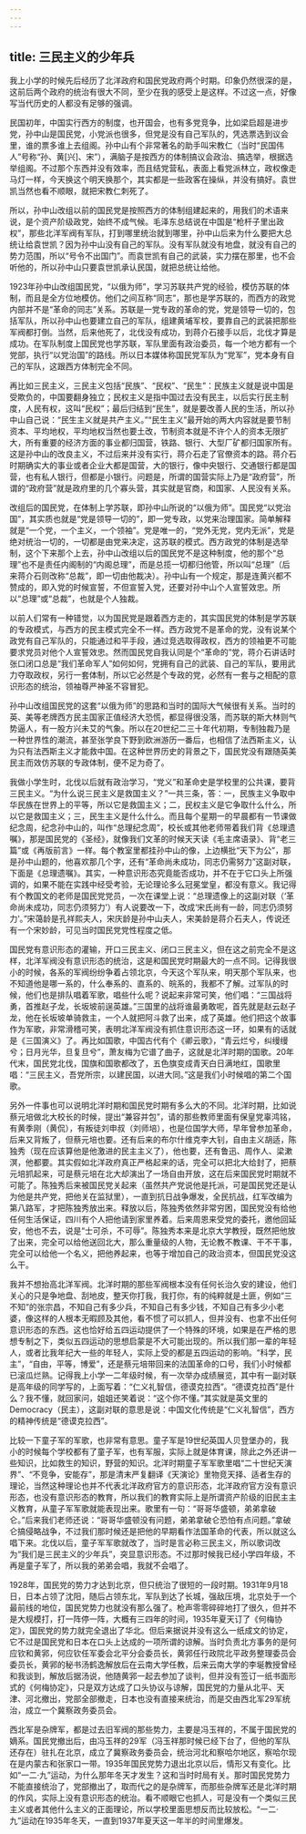 ```yaml
---
---
---
```

title: 三民主义的少年兵
---




我上小学的时候先后经历了北洋政府和国民党政府两个时期。印象仍然很深的是，这前后两个政府的统治有很大不同，至少在我的感受上是这样。不过这一点，好像写当代历史的人都没有足够的强调。

民国初年，中国实行西方的制度，也开国会，也有多党竞争，比如梁启超是进步党，孙中山是国民党，小党派也很多，但党是没有自己军队的，凭选票选到议会里，谁的票多谁上去组阁。孙中山有个非常著名的助手叫宋教仁（当时“民国伟人”号称“孙、黄[兴]、宋”），满脑子是按西方的体制搞议会政治、搞选举，根据选举组阁。不过那个东西并没有效率，而且结党营私，表面上看党派林立，政权像走马灯一样，今天换这个明天换那个，其实都是一些政客在操纵，并没有搞好。袁世凯当然也看不顺眼，就把宋教仁刺死了。

所以，孙中山改组以前的国民党是按照西方的体制组建起来的，用我们的术语来说，是个资产阶级政党，始终不成气候。毛泽东总结说在中国是“枪杆子里出政权”，那些北洋军阀有军队，打到哪里统治就到哪里，孙中山后来为什么要把大总统让给袁世凯？因为孙中山没有自己的军队。没有军队就没有地盘，就没有自己的势力范围，所以“号令不出国门”。而袁世凯有自己的武装，实力摆在那里，也不会听他的，所以孙中山只要袁世凯承认民国，就把总统让给他。

1923年孙中山改组国民党，“以俄为师”，学习苏联共产党的经验，模仿苏联的体制，而且是全方位地模仿。他们之间互称“同志”，那也是学苏联的，而西方的政党内部并不是“革命的同志”关系。苏联是一党专政的革命的党，党是领导一切的，包括军队，所以孙中山也要建立自己的军队，组建黄埔军校，要靠自己的武装把那些军阀都打倒。当然，后来他死了，北伐没有成功，到蒋介石接手以后，北伐才算是成功。在军队制度上国民党也学苏联，军队里面有政治委员，每一个地方都有一个党部，执行“以党治国”的路线。所以日本媒体称国民党军队为“党军”，党本身有自己的军队，这跟西方体制完全不同。

再比如三民主义，三民主义包括“民族”、“民权”、“民生”：民族主义就是说中国是受欺负的，中国要翻身独立；民权主义是指中国过去没有民主，以后实行民主制度，人民有权，这叫“民权”；最后归结到“民生”，就是要改善人民的生活，所以孙中山自己说：“民生主义就是共产主义。”“民生主义”最开始的两大内容就是要节制资本、平均地权，平均地权当然也要土改，节制资本就是不许个人的资本无限扩大，所有重要的经济方面的事业都归国营，铁路、银行、大型厂矿都归国家所有。这是孙中山的改良主义，不过后来并没有实行，蒋介石走了官僚资本的路。蒋介石时期确实大的事业或者企业大都是国营，大的银行，像中央银行、交通银行都是国营，也有私人银行，但都是小银行。问题是，所谓的国营实际上乃是“政府营”，所谓的“政府营”就是政府里的几个寡头营，其实就是官商，和国家、人民没有关系。

改组后的国民党，在体制上学苏联，即孙中山所说的“以俄为师”。国民党“以党治国”，其实质也就是“党是领导一切的”，即一党专政，以党来治理国家。简单解释就是“一个党，一个主义，一个领袖”。党是唯一的，“党外无党，党内无派”，党是绝对统治一切的，一切都是由党来决定，这苏联的模式。西方政党的体制是选举制，这个下来那个上去，孙中山改组以后的国民党不是这种制度，他的那个“总理”也不是责任内阁制的“内阁总理”，而是总揽一切都归他管，所以叫“总理”（后来蒋介石则改称“总裁”，即一切由他裁决）。孙中山有一个规定，那是连黄兴都不赞成的，即入党的时候宣誓，不但宣誓入党，还要对孙中山个人宣誓效忠。所以“总理”或“总裁”，也就是个人独裁。

以前人们常有一种错觉，以为国民党是跟着西方走的，其实国民党的体制是学苏联的专政模式，与西方的民主模式完全不一样。西方政党不是革命的党，没有说某个政党有自己军队的，只能通过和平手段，通过竞选取得政权，西方的领袖更不可能要求党员对他个人宣誓效忠。然而国民党自我认同是个“革命的”党，蒋介石讲话时张口闭口总是“我们革命军人”如何如何，党拥有自己的武装、自己的军队，要用武力夺取政权，另行一套体制，所以它必然是个专政的党，必然有一套与之相配的意识形态的统治，领袖尊严神圣不容冒犯。

孙中山改组国民党的这套“以俄为师”的思路和当时的国际大气候很有关系。当时的英、美等老牌西方民主国家正值经济大恐慌，都显得很没落，而苏联的斯大林则气势逼人，有一股方兴未艾的气象。所以在20世纪二三十年代初期，专制独裁乃是一种世界性的潮流，甚至张学良下野到欧洲游历一番后，也相信了法西斯主义，认为只有法西斯主义才能救中国。在这种世界历史的背景之下，国民党没有跟随英美民主而效仿苏联的专政体制，便不足为奇了。

我做小学生时，北伐以后就有政治学习，“党义”和革命史是学校里的公共课，要背三民主义。“为什么说三民主义是救国主义？”一共三条，答：一，民族主义争取中华民族在世界上的平等，所以它是救国主义；二，民权主义是它争取什么什么，所以它是救国主义；三，民生主义是什么什么。而且每个星期一的早晨都有一节课做纪念周，纪念孙中山的，叫作“总理纪念周”，校长或其他老师带着我们背《总理遗嘱》，那是国民党的《圣经》，就像我们文革的时候天天读《毛主席语录》、背“老三篇”或《再版前言》一样。每个教室里都挂孙中山的像，上边横批“天下为公”，那是孙中山题的，他喜欢那几个字，还有“革命尚未成功，同志仍需努力”这副对联，下面是《总理遗嘱》。其实，一种意识形态究竟能否成功，并不在于它口头上所强调的，如果不能在实践中经受考验，无论理论多么冠冕堂皇，都没有意义。我记得有个教国文的老师是国民党党员，一次在课堂上说：“总理遗像上的这副对联（‘革命尚未成功，同志仍须努力’）有人说要改一下，改成‘宋氏尚有一龄，同志仍须努力’。”宋蔼龄是孔祥熙夫人，宋庆龄是孙中山夫人，宋美龄是蒋介石夫人，传说还有一个宋妙龄，可见当时国民党党性程度之低。

国民党有意识形态的灌输，开口三民主义、闭口三民主义，但在这之前完全不是这样，北洋军阀没有意识形态的统治，这是和国民党时期最大的一点不同。记得我很小的时候，各系的军阀纷纷争着占领北京，今天这个军队来，明天那个军队来，也不知道他是哪一系的，什么奉系的、直系的、皖系的，我都不了解。过军队的时候，他们也是排队唱着军歌，唱些什么呢？说起来非常可笑，他们唱：“三国战将勇，首推赵子龙，长坂坡前逞英雄。”三国里的战将谁最勇敢呢，首先就是赵云赵子龙，他在长坂坡单骑救主，一个人就把阿斗救了出来，成了英雄。他们把这个故事作为军歌，非常滑稽可笑，表明北洋军阀没有抓住意识形态这一环，如果有的话就是《三国演义》了。再比如国歌，中国古代有个《卿云歌》，“青云烂兮，纠缦缦兮；日月光华，旦复旦兮”，萧友梅为它谱了曲子，这就是北洋时期的国歌。20年代末，国民党北伐，国旗和国歌都改了，五色旗变成青天白日满地红，国歌里唱：“三民主义，吾党所宗，以建民国，以进大同。”这是我们小时候唱的第二个国歌。

另外一件事也可以说明北洋时期和国民党时期有多么大的不同。北洋时期，比如说蔡元培做北大校长的时候，提出“兼容并包”，请的那些教师里面有保皇党辜鸿铭，有黄季刚（黄侃），有叛徒刘申叔（刘师培），也是位国学大师，早年曾参加革命，后来又背叛了，但蔡元培也要。还有后来的布尔什维克李大钊，自由主义胡适，陈独秀（现在应该算他是他激进的民主主义了），他也要，还有鲁迅、周作人、梁漱溟，他都要。其实假如北洋政府真正严格起来的话，完全可以把北大给封了，把蔡元培抓起来，可是蔡元培在北大却演出了一场自由开放，这在后来国民党时期就不可能了。陈独秀后来被国民党关起来（虽然共产党说他是托派，可是国民党还是认为他是共产党，把他关在监狱里），一直到抗日战争爆发，全民抗战，红军改编为第八路军，才把陈独秀放出来。释放以后，陈独秀依然非常穷困，国民党没有给他任何生活保证，四川有个人把他请到家里养着。后来周恩来受党的委托，邀他回延安，他也不去，说是“士可杀，不可辱”。陈独秀本来是北京大学教授，既然把他放了出来，完全可以给他送回北大，那么重量级的人物，无论教不教课、干不干事，完全可以给他一个名义，把他养起来，也等于增加自己的政治资本，但国民党没这么干。

我并不想抬高北洋军阀。北洋时期的那些军阀根本没有任何长治久安的建设，他们关心的只是争地盘、刮地皮，整天你打我，我打你，有的纯粹就是土匪，例如“三不知”的张宗昌，不知自己有多少兵，不知自己有多少钱，不知自己有多少小老婆，像这样的人根本无暇顾及其他，看不惯了可以抓人，但并没有、也拿不出任何意识形态的东西。这也恰好给五四运动提供了一个特殊的环境，如果是在严格的思想专制之下，类似五四运动的思想启蒙是不大可能出现的。所以我们那一辈的年轻人，或者比我年纪大一些的年轻人，实际上受的都是五四运动的影响。“科学，民主”，“自由，平等，博爱”，还是蔡元培带回来的法国革命的口号，我们小时候都已滚瓜烂熟。记得我上小学一二年级时候，有一次举办成绩展览，其中有一副对联是高年级的同学写的，上面写着：“仁义礼智信，德谟克拉西”。“德谟克拉西”是什么？我不懂，就回家问，姐姐还笑着说：“这个你不懂。”其实就是英文里的Democracy（民主），这副对联的意思是说：中国文化传统是“仁义礼智信”，西方的精神传统是“德谟克拉西”。

比较一下童子军的军歌，也非常有意思。童子军是19世纪英国人贝登堡办的，我小的时候每个学校都有了童子军，也有军服，实际上就是体育课，除此之外还讲一些知识，比如救生的知识，野营的知识。北洋时期童子军军歌里唱“二十世纪天演界”、“不竞争，安能存”，那是清末严复翻译《天演论》里物竞天择、适者生存的理论，当然这种理论也并不代表北洋政府官方的意识形态，北洋政府官方没有意识形态，也没有意识形态的教育，所以我们的教育实际上是所谓资产阶级的旧民主主义教育，从童子军军歌就能表现出来。歌里有一句：“哥哥华盛顿，弟弟拿破仑。”后来我们老师还说：“哥哥华盛顿没有问题，弟弟拿破仑恐怕有点问题。”拿破仑搞侵略战争，不过我们那时候还是把他的早期看作法国革命的代表，所以就这么唱下来。北伐以后，童子军军歌就改了，当时是言必称三民主义，所以歌词改为“我们是三民主义的少年兵”，突显意识形态。不过那时候我已经小学四年级，不再是童子军了，所以我的弟弟会唱，我就不会唱了。



1928年，国民党的势力才达到北京，但只统治了很短的一段时期。1931年9月18日，日本占领了沈阳，随后占领东北，军队到达了长城，强敌压境，北京处于一个最前线的地位，国民党势力也就没有那么强了。枪声零零碎碎地打了很久，但并不是大规模打，打一阵停一阵，大概有三四年的时间，1935年夏天订了《何梅协定》，国民党的势力就完全退出了华北。但后来据说并没有这么一纸成文的协定，它不过是国民党和日本在口头上达成的一项所谓的谅解。当时负责北方事务的是何应钦和黄郛，何应钦任军委会北平分会委员长，黄郛任行政院北平政务整理委员会委员长，黄郛的秘书汤鹤逸解放后在云南大学任教，后来云南大学的李埏教授曾经和我谈到，解放后据汤说，他随黄郛一起去参加了谈判，但并没有签订一纸书面形式的《何梅协定》，只是双方达成了口头协议与谅解，国民党的力量从北平、天津、河北撤出，党部全部撤走，日本也没有直接来统治，而是交由西北军29军统治，成立一个冀察政务委员会。

西北军是杂牌军，都是过去旧军阀的那些势力，主要是冯玉祥的，不属于国民党的嫡系。国民党撤出后，由冯玉祥的29军（冯玉祥那时候已经下台了，但他的军队还存在）驻扎在北京，成立了冀察政务委员会，统治河北和察哈尔地区，察哈尔现在是内蒙古和张家口一带。1935年国民党势力退出北京以后，情形又有变化。比如“一二·九”运动，为什么那年冬天才发生？这和当时时局有关。那时国民党势力不能直接统治了，党部撤出了，取而代之的是杂牌军，而那些杂牌军还是北洋时期的作风，实际上没有意识形态的统治。看不顺眼它也抓人，可是没有一个类似三民主义或者其他什么主义的正面理论，所以学校里面思想反而比较放松。“一二·九”运动在1935年冬天，一直到1937年夏天这一年半的时间里爆发。